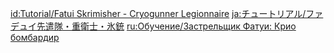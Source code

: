 {{Tutorial
|title    = Fatui Skirmisher - Cryogunner Legionnaire
|subtitle = New Entry
|type     = Enemies
|icon     = Icon Tutorial Monster.png
|about    = Fatui Skirmisher - Cryogunner Legionnaire
|image1   = Tutorial Enemies Fatui Skirmisher - Cryogunner Legionnaire.png
|text1    = Fatui Skirmishers that shoot {{Color|Cryo projectiles}} in battle. They receive some kind of {{Color|help|elemental buff}}. Perhaps using {{Color|help|an element that reacts with Cryo}} could make quick work of their buff...
|sort     = 2305
}}
<noinclude>
<!-- interwikis -->
[[id:Tutorial/Fatui Skrimisher - Cryogunner Legionnaire]]
[[ja:チュートリアル/ファデュイ先遣隊・重衛士・氷銃]]
[[ru:Обучение/Застрельщик Фатуи: Крио бомбардир]]
</noinclude>